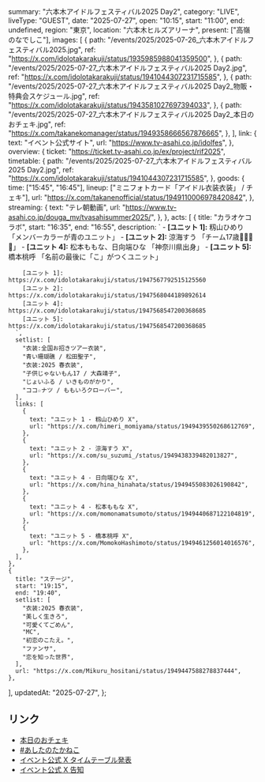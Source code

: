   summary: "六本木アイドルフェスティバル2025 Day2",
  category: "LIVE",
  liveType: "GUEST",
  date: "2025-07-27",
  open: "10:15",
  start: "11:00",
  end: undefined,
  region: "東京",
  location: "六本木ヒルズアリーナ",
  present: ["高嶺のなでしこ"],
  images: [
    {
      path: "/events/2025/2025-07-26_六本木アイドルフェスティバル2025.jpg",
      ref: "https://x.com/idolotakarakuji/status/1935985988041359500",
    },
    {
      path: "/events/2025/2025-07-27_六本木アイドルフェスティバル2025 Day2.jpg",
      ref: "https://x.com/idolotakarakuji/status/1941044307231715585",
    },
    {
      path: "/events/2025/2025-07-27_六本木アイドルフェスティバル2025 Day2_物販・特典会スケジュール.jpg",
      ref: "https://x.com/idolotakarakuji/status/1943581027697394033",
    },
    {
      path: "/events/2025/2025-07-27_六本木アイドルフェスティバル2025 Day2_本日のおチェキ.jpg",
      ref: "https://x.com/takanekomanager/status/1949358666567876665",
    },
  ],
  link: {
    text: "イベント公式サイト",
    url: "https://www.tv-asahi.co.jp/idolfes",
  },
  overview: {
    ticket: "https://ticket.tv-asahi.co.jp/ex/project/rif2025",
    timetable: {
      path: "/events/2025/2025-07-27_六本木アイドルフェスティバル2025 Day2.jpg",
      ref: "https://x.com/idolotakarakuji/status/1941044307231715585",
    },
    goods: {
      time: ["15:45", "16:45"],
      lineup: ["ミニフォトカード「アイドル衣装衣装」 / チェキ"],
      url: "https://x.com/takanenofficial/status/1949110006978420842",
    },
    streaming: {
      text: "テレ朝動画",
      url: "https://www.tv-asahi.co.jp/douga_mv/tvasahisummer2025/",
    },
  },
  acts: [
    {
      title: "カラオケコラボ",
      start: "16:35",
      end: "16:55",
      description: `
        - **[ユニット 1]:** 籾山ひめり 「メンバーカラーが青のユニット」
        - **[ユニット 2]:** 涼海すう 「チーム17歳💚🩷💛🩵」
        - **[ユニット 4]:** 松本ももな、日向端ひな 「神奈川県出身」
        - **[ユニット 5]:** 橋本桃呼 「名前の最後に「こ」がつくユニット」
        
        [ユニット 1]: https://x.com/idolotakarakuji/status/1947567792515125560
        [ユニット 2]: https://x.com/idolotakarakuji/status/1947568044189892614
        [ユニット 4]: https://x.com/idolotakarakuji/status/1947568547200368685
        [ユニット 5]: https://x.com/idolotakarakuji/status/1947568547200368685
      `,
      setlist: [
        "衣装:全国お招きツアー衣装",
        "青い珊瑚礁 / 松田聖子",
        "衣装:2025 春衣装",
        "子供じゃないもん17 / 大森靖子",
        "じょいふる / いきものがかり",
        "ココ☆ナツ / ももいろクローバー",
      ],
      links: [
        {
          text: "ユニット 1 - 籾山ひめり X",
          url: "https://x.com/himeri_momiyama/status/1949439550268612769",
        },
        {
          text: "ユニット 2 - 涼海すう X",
          url: "https://x.com/su_suzumi_/status/1949438339482013827",
        },
        {
          text: "ユニット 4 - 日向端ひな X",
          url: "https://x.com/hina_hinahata/status/1949455083026190842",
        },
        {
          text: "ユニット 4 - 松本ももな X",
          url: "https://x.com/momonamatsumoto/status/1949440687122104819",
        },
        {
          text: "ユニット 5 - 橋本桃呼 X",
          url: "https://x.com/MomokoHashimoto/status/1949461256014016576",
        },
      ],
    },
    {
      title: "ステージ",
      start: "19:15",
      end: "19:40",
      setlist: [
        "衣装:2025 春衣装",
        "美しく生きろ",
        "可愛くてごめん",
        "MC",
        "初恋のこたえ。",
        "ファンサ",
        "恋を知った世界",
      ],
      url: "https://x.com/Mikuru_hositani/status/1949447588278837444",
    },
  ],
  updatedAt: "2025-07-27",
};

## リンク

- [本日のおチェキ](https://x.com/takanekomanager/status/1949358666567876665)
- [#あしたのたかねこ](https://x.com/takanenofficial/status/1949110006978420842)
- [イベント公式 X タイムテーブル発表](https://x.com/idolotakarakuji/status/1941044307231715585)
- [イベント公式 X 告知](https://x.com/idolotakarakuji/status/1935985988041359500)
